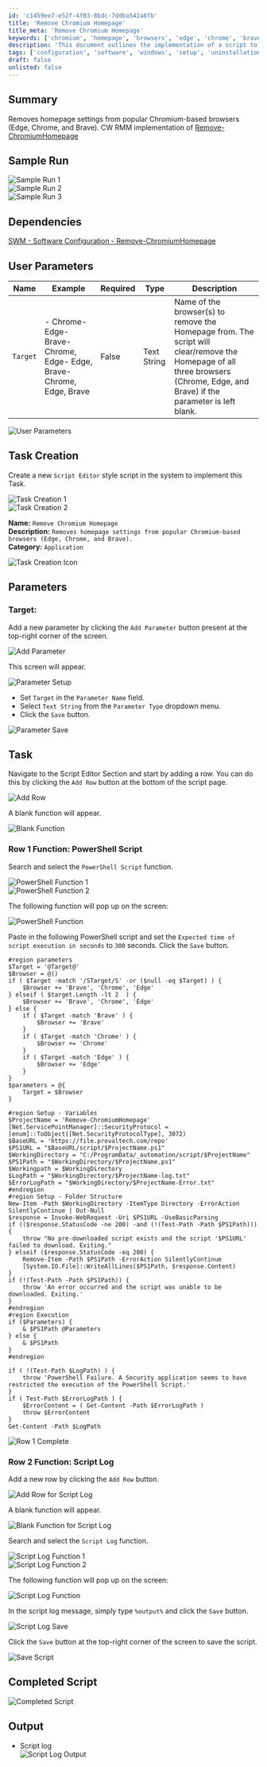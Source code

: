 ```yaml
---
id: 'c1459ee7-e52f-4f03-8bdc-7ddba542a6fb'
title: 'Remove Chromium Homepage'
title_meta: 'Remove Chromium Homepage'
keywords: ['chromium', 'homepage', 'browsers', 'edge', 'chrome', 'brave', 'rmm']
description: 'This document outlines the implementation of a script to remove homepage settings from popular Chromium-based browsers including Edge, Chrome, and Brave using ConnectWise RMM. It includes user parameters, task creation steps, and sample runs.'
tags: ['configuration', 'software', 'windows', 'setup', 'uninstallation']
draft: false
unlisted: false
---
```

## Summary

Removes homepage settings from popular Chromium-based browsers (Edge, Chrome, and Brave). CW RMM implementation of [Remove-ChromiumHomepage](https://proval.itglue.com/DOC-5078775-10372205)

## Sample Run

![Sample Run 1](../../../static/img/Remove-Chromium-Homepage/image_1.png)  
![Sample Run 2](../../../static/img/Remove-Chromium-Homepage/image_2.png)  
![Sample Run 3](../../../static/img/Remove-Chromium-Homepage/image_3.png)  

## Dependencies

[SWM - Software Configuration - Remove-ChromiumHomepage](https://proval.itglue.com/DOC-5078775-10372205)

## User Parameters

| Name      | Example                                                                                       | Required | Type        | Description                                                                                                                                                                                                 |
|-----------|-----------------------------------------------------------------------------------------------|----------|-------------|-------------------------------------------------------------------------------------------------------------------------------------------------------------------------------------------------------------|
| `Target`  | - Chrome- Edge- Brave- Chrome, Edge- Edge, Brave- Chrome, Edge, Brave | False    | Text String | Name of the browser(s) to remove the Homepage from. The script will clear/remove the Homepage of all three browsers (Chrome, Edge, and Brave) if the parameter is left blank.                             |

![User Parameters](../../../static/img/Remove-Chromium-Homepage/image_4.png)

## Task Creation

Create a new `Script Editor` style script in the system to implement this Task.

![Task Creation 1](../../../static/img/Remove-Chromium-Homepage/image_5.png)  
![Task Creation 2](../../../static/img/Remove-Chromium-Homepage/image_6.png)  

**Name:** `Remove Chromium Homepage`  
**Description:** `Removes homepage settings from popular Chromium-based browsers (Edge, Chrome, and Brave).`  
**Category:** `Application`  

![Task Creation Icon](../../../static/img/Remove-Chromium-Homepage/image_7.png)

## Parameters

### Target:

Add a new parameter by clicking the `Add Parameter` button present at the top-right corner of the screen.

![Add Parameter](../../../static/img/Remove-Chromium-Homepage/image_8.png)  

This screen will appear.  

![Parameter Setup](../../../static/img/Remove-Chromium-Homepage/image_9.png)  

- Set `Target` in the `Parameter Name` field.
- Select `Text String` from the `Parameter Type` dropdown menu.
- Click the `Save` button.

![Parameter Save](../../../static/img/Remove-Chromium-Homepage/image_10.png)  

## Task

Navigate to the Script Editor Section and start by adding a row. You can do this by clicking the `Add Row` button at the bottom of the script page.

![Add Row](../../../static/img/Remove-Chromium-Homepage/image_11.png)  

A blank function will appear.

![Blank Function](../../../static/img/Remove-Chromium-Homepage/image_12.png)  

### Row 1 Function: PowerShell Script

Search and select the `PowerShell Script` function.  

![PowerShell Function 1](../../../static/img/Remove-Chromium-Homepage/image_13.png)  
![PowerShell Function 2](../../../static/img/Remove-Chromium-Homepage/image_14.png)  

The following function will pop up on the screen:  

![PowerShell Function](../../../static/img/Remove-Chromium-Homepage/image_15.png)  

Paste in the following PowerShell script and set the `Expected time of script execution in seconds` to `300` seconds. Click the `Save` button.

```
#region parameters
$Target = '@Target@'
$Browser = @()
if ( $Target -match '/STarget/S' -or ($null -eq $Target) ) {
    $Browser += 'Brave', 'Chrome', 'Edge'
} elseif ( $target.Length -lt 2  ) {
    $Browser += 'Brave', 'Chrome', 'Edge'
} else {
    if ( $Target -match 'Brave' ) {
        $Browser += 'Brave'
    }
    if ( $Target -match 'Chrome' ) {
        $Browser += 'Chrome'
    }
    if ( $Target -match 'Edge' ) {
        $Browser += 'Edge'
    }
}
$parameters = @{
    Target = $Browser
}
```

```
#region Setup - Variables
$ProjectName = 'Remove-ChromiumHomepage'
[Net.ServicePointManager]::SecurityProtocol = [enum]::ToObject([Net.SecurityProtocolType], 3072)
$BaseURL = 'https://file.provaltech.com/repo'
$PS1URL = "$BaseURL/script/$ProjectName.ps1"
$WorkingDirectory = "C:/ProgramData/_automation/script/$ProjectName"
$PS1Path = "$WorkingDirectory/$ProjectName.ps1"
$Workingpath = $WorkingDirectory
$LogPath = "$WorkingDirectory/$ProjectName-log.txt"
$ErrorLogPath = "$WorkingDirectory/$ProjectName-Error.txt"
#endregion
#region Setup - Folder Structure
New-Item -Path $WorkingDirectory -ItemType Directory -ErrorAction SilentlyContinue | Out-Null
$response = Invoke-WebRequest -Uri $PS1URL -UseBasicParsing
if (($response.StatusCode -ne 200) -and (!(Test-Path -Path $PS1Path))) {
    throw "No pre-downloaded script exists and the script '$PS1URL' failed to download. Exiting."
} elseif ($response.StatusCode -eq 200) {
    Remove-Item -Path $PS1Path -ErrorAction SilentlyContinue
    [System.IO.File]::WriteAllLines($PS1Path, $response.Content)
}
if (!(Test-Path -Path $PS1Path)) {
    throw 'An error occurred and the script was unable to be downloaded. Exiting.'
}
#endregion
#region Execution
if ($Parameters) {
    & $PS1Path @Parameters
} else {
    & $PS1Path
}
#endregion
```

```
if ( !(Test-Path $LogPath) ) {
    throw 'PowerShell Failure. A Security application seems to have restricted the execution of the PowerShell Script.'
}
if ( Test-Path $ErrorLogPath ) {
    $ErrorContent = ( Get-Content -Path $ErrorLogPath )
    throw $ErrorContent
}
Get-Content -Path $LogPath
```

![Row 1 Complete](../../../static/img/Remove-Chromium-Homepage/image_16.png)  

### Row 2 Function: Script Log

Add a new row by clicking the `Add Row` button.

![Add Row for Script Log](../../../static/img/Remove-Chromium-Homepage/image_17.png)  

A blank function will appear.

![Blank Function for Script Log](../../../static/img/Remove-Chromium-Homepage/image_18.png)  

Search and select the `Script Log` function.

![Script Log Function 1](../../../static/img/Remove-Chromium-Homepage/image_19.png)  
![Script Log Function 2](../../../static/img/Remove-Chromium-Homepage/image_20.png)  

The following function will pop up on the screen:  

![Script Log Function](../../../static/img/Remove-Chromium-Homepage/image_21.png)  

In the script log message, simply type `%output%` and click the `Save` button.

![Script Log Save](../../../static/img/Remove-Chromium-Homepage/image_22.png)  

Click the `Save` button at the top-right corner of the screen to save the script.

![Save Script](../../../static/img/Remove-Chromium-Homepage/image_23.png)  

## Completed Script

![Completed Script](../../../static/img/Remove-Chromium-Homepage/image_24.png)  

## Output

- Script log  
![Script Log Output](../../../static/img/Remove-Chromium-Homepage/image_25.png)  











